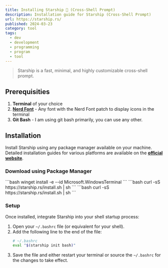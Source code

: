 ```yaml
---
title: Installing Starship 🚀 (Cross-Shell Prompt)
description: Installation guide for Starship (Cross-Shell Prompt)
url: https://starship.rs/
published: 2024-03-23
category: tool
tags:
  - dev
  - development
  - programming
  - program
  - tool
---
```



> Starship is a fast, minimal, and highly customizable cross-shell prompt.

## Prerequisities

1. **Terminal** of your choice
2. [**Nerd Font**](https://www.nerdfonts.com/font-downloads) - Any font with the Nerd Font patch to display icons in the terminal
3. **Git Bash** - I am using git bash primarily, you can use any other.

## Installation
Install Starship using any package manager available on your machine. Detailed installation guides for various platforms are available on the [**official website**](https://starship.rs/).

### Download using Package Manager
<CodeTabs>
  <Fragment slot="windows">
  ```bash 
  winget install -e --id Microsoft.WindowsTerminal 
  ```
  </Fragment>
  <Fragment slot="linux">
  ```bash
  curl -sS https://starship.rs/install.sh | sh
  ```
  </Fragment>
  <Fragment slot="mac">
  ```bash
  curl -sS https://starship.rs/install.sh | sh
  ```
  </Fragment>
</CodeTabs>

### Setup
Once installed, integrate Starship into your shell startup process:

1. Open your `~/.bashrc` file (or equivalent for your shell).
2. Add the following line to the end of the file:
    ```bash frame="none"
    # ~/.bashrc
    eval "$(starship init bash)"
    ```
3. Save the file and either restart your terminal or source the `~/.bashrc` for the changes to take effect.

